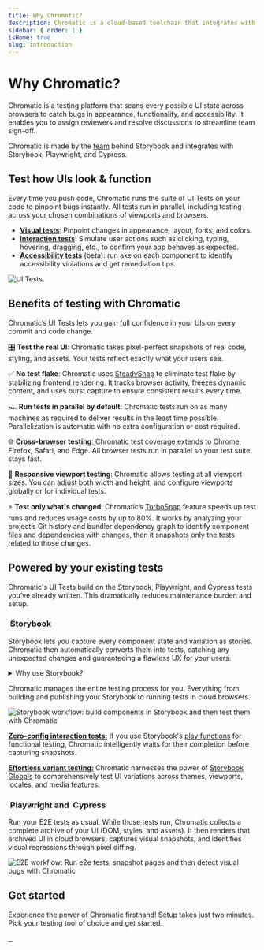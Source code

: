 ```yaml
---
title: Why Chromatic?
description: Chromatic is a cloud-based toolchain that integrates with Storybook, Playwright, and Cypress to help teams test and review UIs.
sidebar: { order: 1 }
isHome: true
slug: introduction
---
```



# Why Chromatic?

Chromatic is a testing platform that scans every possible UI state across browsers to catch bugs in appearance, functionality, and accessibility. It enables you to assign reviewers and resolve discussions to streamline team sign-off.

Chromatic is made by the [team](https://www.chromatic.com/company/about) behind Storybook and integrates with Storybook, Playwright, and Cypress.

<YouTubeCallout
  client:load
  id="zhrboql8UuU"
  summary="Watch a quick demo video of Chromatic's key features"
/>

## Test how UIs look & function

Every time you push code, Chromatic runs the suite of UI Tests on your code to pinpoint bugs instantly. All tests run in parallel, including testing across your chosen combinations of viewports and browsers.

- [**Visual tests**](/docs/visual): Pinpoint changes in appearance, layout, fonts, and colors.
- [**Interaction tests**](/docs/interactions): Simulate user actions such as clicking, typing, hovering, dragging, etc., to confirm your app behaves as expected.
- [**Accessibility tests**](/docs/accessibility) (beta): run axe on each component to identify accessibility violations and get remediation tips.

![UI Tests](../../images/workflow-uitest.png)

## Benefits of testing with Chromatic

Chromatic’s UI Tests lets you gain full confidence in your UIs on every commit and code change.

🎛️ **Test the real UI**: Chromatic takes pixel-perfect snapshots of real code, styling, and assets. Your tests reflect exactly what your users see.

✅ **No test flake**: Chromatic uses [SteadySnap](https://www.chromatic.com/features/steadysnap) to eliminate test flake by stabilizing frontend rendering. It tracks browser activity, freezes dynamic content, and uses burst capture to ensure consistent results every time.

🏎️ **Run tests in parallel by default**: Chromatic tests run on as many machines as required to deliver results in the least time possible. Parallelization is automatic with no extra configuration or cost required.

🌐 **Cross-browser testing**: Chromatic test coverage extends to Chrome, Firefox, Safari, and Edge. All browser tests run in parallel so your test suite stays fast.

📲 **Responsive viewport testing**: Chromatic allows testing at all viewport sizes. You can adjust both width and height, and configure viewports globally or for individual tests.

⚡ **Test only what's changed**: Chromatic’s [TurboSnap](https://www.chromatic.com/features/turbosnap) feature speeds up test runs and reduces usage costs by up to 80%. It works by analyzing your project’s Git history and bundler dependency graph to identify component files and dependencies with changes, then it snapshots only the tests related to those changes.

## Powered by your existing tests

Chromatic's UI Tests build on the Storybook, Playwright, and Cypress tests you’ve already written. This dramatically reduces maintenance burden and setup.

### <img src="/docs/assets/storybook.svg" class="inline-icon" alt="" /> Storybook

Storybook lets you capture every component state and variation as stories. Chromatic then automatically converts them into tests, catching any unexpected changes and guaranteeing a flawless UX for your users.

<details>
<summary>Why use Storybook?</summary>

[Storybook](https://storybook.js.org/) is an open-source tool for developing UI components in isolation and creating living, interactive component documentation. It makes it trivial to reproduce hard-to-reach component states and ensures those states are documented in code. When you adopt Storybook, you also unlock automation for UI components and libraries via Chromatic.

New to Storybook? Check out our hands-on tutorials at [storybook.js.org/tutorials](https://storybook.js.org/tutorials/).

[Stories](https://storybook.js.org/docs/get-started/whats-a-story) capture all states and variations of a component. They’re a pragmatic, reproducible way to keep track of UI test cases. Using [play functions](https://storybook.js.org/docs/writing-stories/play-function), stories allow you to simulate user interactions to run functional tests on components. Chromatic uses these stories to power visual tests.

</details>

Chromatic manages the entire testing process for you. Everything from building and publishing your Storybook to running tests in cloud browsers.

![Storybook workflow: build components in Storybook and then test them with Chromatic](../../images/workflow-publish.png)

[**Zero-config interaction tests:**](/docs/interactions#how-to-write-interaction-tests) If you use Storybook's [play functions](https://storybook.js.org/docs/writing-stories/play-function) for functional testing, Chromatic intelligently waits for their completion before capturing snapshots.

[**Effortless variant testing:**](/docs/modes/) Chromatic harnesses the power of [Storybook Globals](https://storybook.js.org/docs/essentials/toolbars-and-globals#globals) to comprehensively test UI variations across themes, viewports, locales, and media features.

### <img src="/docs/assets/playwright.svg" class="inline-icon" alt="" /> Playwright and <img src="/docs/assets/cypress.svg" class="inline-icon" alt="" /> Cypress

Run your E2E tests as usual. While those tests run, Chromatic collects a complete archive of your UI (DOM, styles, and assets). It then renders that archived UI in cloud browsers, captures visual snapshots, and identifies visual regressions through pixel diffing.

![E2E workflow: Run e2e tests, snapshot pages and then detect visual bugs with Chromatic](../../images/workflow-e2e-test.png)

## Get started

Experience the power of Chromatic firsthand! Setup takes just two minutes. Pick your testing tool of choice and get started.

<div class="btn-integration-group">
  <a class="btn-integration" href="/docs/quickstart" title="Storybook">
    <img src="/docs/assets/storybook.svg" alt="" />
  </a>
  <a class="btn-integration" href="/docs/playwright" title="Playwright">
    <img src="/docs/assets/playwright.svg" alt="" />
  </a>
  <a class="btn-integration" href="/docs/cypress" title="Cypress">
    <img src="/docs/assets/cypress.svg" alt="" />
  </a>
</div>
